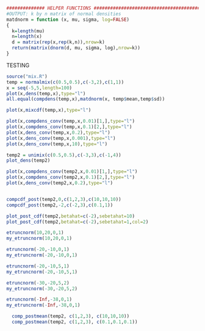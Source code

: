 ```r
############## HELPER FUNCTIONS #################################################
#OUTPUT: k by n matrix of normal densities
matdnorm = function (x, mu, sigma, log=FALSE) 
{
  k=length(mu)
  n=length(x)
  d = matrix(rep(x,rep(k,n)),nrow=k)
  return(matrix(dnorm(d, mu, sigma, log),nrow=k))
}
```


################################# TESTING #####################################
```r
source("mix.R")
temp = normalmix(c(0.5,0.5),c(-3,2),c(1,1))
x = seq(-5,5,length=100)
plot(x,dens(temp,x),type="l")
all.equal(compdens(temp,x),matdnorm(x, temp$mean,temp$sd))

plot(x,mixcdf(temp,x),type="l")

plot(x,compdens_conv(temp,x,0.01)[1,],type="l")
plot(x,compdens_conv(temp,x,0.1)[2,],type="l")
plot(x,dens_conv(temp,x,0.2),type="l")
plot(x,dens_conv(temp,x,0.001),type="l")
plot(x,dens_conv(temp,x,10),type="l")

```



```r
temp2 = unimix(c(0.5,0.5),c(-3,3),c(-1,4))
plot_dens(temp2)

plot(x,compdens_conv(temp2,x,0.01)[1,],type="l")
plot(x,compdens_conv(temp2,x,0.1)[2,],type="l")
plot(x,dens_conv(temp2,x,0.2),type="l")


compcdf_post(temp2,0,c(1,2,3),c(10,10,10))
compcdf_post(temp2,-2,c(-2,3),c(0.1,1))

plot_post_cdf(temp2,betahat=c(-2),sebetahat=10)
plot_post_cdf(temp2,betahat=c(-2),sebetahat=1,col=2)
```

```r
etruncnorm(10,20,0,1)
my_etruncnorm(10,20,0,1)

etruncnorm(-20,-10,0,1)
my_etruncnorm(-20,-10,0,1)

etruncnorm(-20,-10,5,1)
my_etruncnorm(-20,-10,5,1)

etruncnorm(-30,-20,5,2)
my_etruncnorm(-30,-20,5,2)

etruncnorm(-Inf,-38,0,1)
my_etruncnorm(-Inf,-38,0,1)

```

```r
  comp_postmean(temp2, c(1,2,3), c(10,10,10))
  comp_postmean(temp2, c(1,2,3), c(0.1,0.1,0.1))
```

